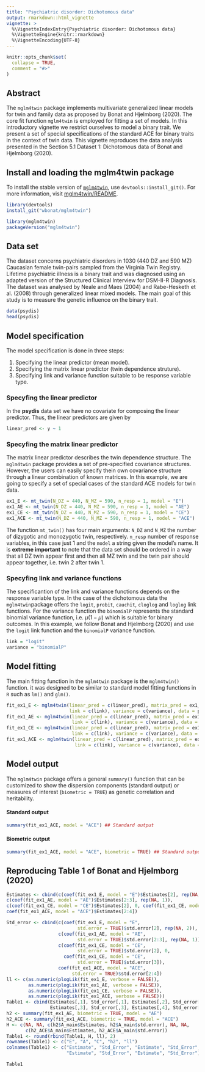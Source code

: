 ```yaml
---
title: "Psychiatric disorder: Dichotomous data"
output: rmarkdown::html_vignette
vignette: >
  %\VignetteIndexEntry{Psychiatric disorder: Dichotomous data}
  %\VignetteEngine{knitr::rmarkdown}
  %\VignetteEncoding{UTF-8}
---
```


```r
knitr::opts_chunk$set(
  collapse = TRUE,
  comment = "#>"
)
```

## Abstract

The `mglm4twin` package implements multivariate generalized
linear models for twin and family data as proposed by Bonat and Hjelmborg (2020).
The core fit function `mglm4twin` is employed for fitting a set of models. 
In this introductory vignette we restrict ourselves to model a
binary trait. We present a set of special specifications of the standard ACE
for binary traits in the context of twin data. 
This vignette reproduces the data analysis presented in the Section 5.1 
Dataset 1: Dichotomous data of Bonat and Hjelmborg (2020). 

## Install and loading the mglm4twin package

To install the stable version of [`mglm4twin`][], use
`devtools::install_git()`. For more information, visit [mglm4twin/README].

```r
library(devtools)
install_git("wbonat/mglm4twin")
```

```r
library(mglm4twin)
packageVersion("mglm4twin")
```

## Data set

The dataset concerns psychiatric disorders in 1030 (440 DZ and 590 MZ) Caucasian 
female twin-pairs sampled from the Virginia Twin Registry. Lifetime psychiatric 
illness is a binary trait and was diagnosed using an adapted version of the 
Structured Clinical Interview for DSM-II-R Diagnosis. The dataset was analysed by 
Neale and Maes (2004) and Rabe-Hesketh et al. (2008) through generalized linear 
mixed models. The main goal of this study is to measure the genetic influence on 
the binary trait.


```r
data(psydis)
head(psydis)
```


## Model specification

The model specification is done in three steps:

   1. Specifying the linear predictor (mean model).
   2. Specifying the matrix linear predictor (twin dependence struture).
   3. Specifying link and variance function suitable to be response variable type.

### Specyfing the linear predictor

In the **psydis** data set we have no covariate for composing the linear predictor.
Thus, the linear predictors are given by

```r
linear_pred <- y ~ 1
```

### Specyfing the matrix linear predictor

The matrix linear predictor describes the twin dependence structure. The `mglm4twin` package provides a set of pre-specified covariance structures. However, the users can easily specify thein own covariance structure through a linear combination of known matrices. In this example, we are going to specify a set of special cases of the standard ACE models for twin data.

```r
ex1_E <- mt_twin(N_DZ = 440, N_MZ = 590, n_resp = 1, model = "E")
ex1_AE <- mt_twin(N_DZ = 440, N_MZ = 590, n_resp = 1, model = "AE")
ex1_CE <- mt_twin(N_DZ = 440, N_MZ = 590, n_resp = 1, model = "CE")
ex1_ACE <- mt_twin(N_DZ = 440, N_MZ = 590, n_resp = 1, model = "ACE")
```

The function `mt_twin()` has four main arguments: `N_DZ` and `N_MZ` the number of dizygotic and monozygotic twin, respectively. `n_resp` number of response variables, in this case just $1$ and the `model` a string given the model's name.
It is **extreme important** to note that the data set should be ordered in a way that all DZ twin appear first and then all MZ twin and the twin pair should appear together, i.e. twin 2 after twin 1. 

### Specyfing link and variance functions

The specificantion of the link and variance functions depends on the response variable type. In the case of the dichotomous data the `mglm4twin`package offers
the `logit`, `probit`, `cauchit`, `cloglog` and `loglog` link functions. For the variance function the `binomialP` represents the standard binomial variance function, i.e. $\mu(1-\mu)$ which is suitable for binary outcomes. In this example,
we follow Bonat and Hjelmborg (2020) and use the `logit` link function and the `binomialP` variance function.

```r
link = "logit"
variance = "binomialP"
```

## Model fitting

The main fitting function in the `mglm4twin` package is the `mglm4twin()` function.
it was designed to be similar to standard model fitting functions in `R` such as `lm()` and `glm()`. 

```r
fit_ex1_E <- mglm4twin(linear_pred = c(linear_pred), matrix_pred = ex1_E, 
                       link = c(link), variance = c(variance), data = psydis)
fit_ex1_AE <- mglm4twin(linear_pred = c(linear_pred), matrix_pred = ex1_AE, 
                        link = c(link), variance = c(variance), data = psydis)
fit_ex1_CE <- mglm4twin(linear_pred = c(linear_pred), matrix_pred = ex1_CE, 
                        link = c(link), variance = c(variance), data = psydis)
fit_ex1_ACE <- mglm4twin(linear_pred = c(linear_pred), matrix_pred = ex1_ACE, 
                         link = c(link), variance = c(variance), data = psydis)
```

## Model output

The `mglm4twin` package offers a general `summary()` function that can be customized to show the dispersion components (standard output) or measures of interest (`biometric = TRUE`) as genetic correlation and heritability. 

#### Standard output

```r
summary(fit_ex1_ACE, model = "ACE") ## Standard output
```


#### Biometric output

```r
summary(fit_ex1_ACE, model = "ACE", biometric = TRUE) ## Standard output
```

## Reproducing Table 1 of Bonat and Hjelmborg (2020)

```r
Estimates <- cbind(c(coef(fit_ex1_E, model = "E")$Estimates[2], rep(NA, 2)),
c(coef(fit_ex1_AE, model = "AE")$Estimates[2:3], rep(NA, 1)),
c(coef(fit_ex1_CE, model = "CE")$Estimates[2], 0, coef(fit_ex1_CE, model = "CE")$Estimates[3]),
coef(fit_ex1_ACE, model = "ACE")$Estimates[2:4])

Std_error <- cbind(c(coef(fit_ex1_E, model = "E", 
                          std.error = TRUE)$std.error[2], rep(NA, 2)),
                   c(coef(fit_ex1_AE, model = "AE", 
                          std.error = TRUE)$std.error[2:3], rep(NA, 1)),
                   c(coef(fit_ex1_CE, model = "CE", 
                          std.error = TRUE)$std.error[2], 0, 
                     coef(fit_ex1_CE, model = "CE", 
                          std.error = TRUE)$std.error[3]),
                   coef(fit_ex1_ACE, model = "ACE", 
                        std.error = TRUE)$std.error[2:4])
ll <- c(as.numeric(plogLik(fit_ex1_E, verbose = FALSE)), 
        as.numeric(plogLik(fit_ex1_AE, verbose = FALSE)),
        as.numeric(plogLik(fit_ex1_CE, verbose = FALSE)),
        as.numeric(plogLik(fit_ex1_ACE, verbose = FALSE)))
Table1 <- cbind(Estimates[,1], Std_error[,1], Estimates[,2], Std_error[,2],
                Estimates[,3], Std_error[,3], Estimates[,4], Std_error[,4])
h2 <- summary(fit_ex1_AE, biometric = TRUE, model = "AE")
h2_ACE <- summary(fit_ex1_ACE, biometric = TRUE, model = "ACE")
H <- c(NA, NA, c(h2$A_main$Estimates, h2$A_main$std.error), NA, NA,
       c(h2_ACE$A_main$Estimates, h2_ACE$A_main$std.error))
Table1 <- round(rbind(Table1, H, ll), 2)
rownames(Table1) <- c("E", "A", "C", "h2", "ll")
colnames(Table1) <- c("Estimate", "Std_Error", "Estimate", "Std_Error", 
                      "Estimate", "Std_Error", "Estimate", "Std_Error")
```

```r
Table1
```

<!---------------------------------------------------------------------- -->

[`mglm4twin`]: http://github.com/wbonat/mglm4twin
[mglm4twin/README]: http://github.com/wbonat/mglm4twin/blob/master/README.md

